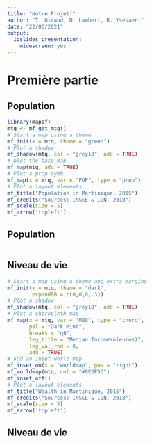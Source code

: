 ```yaml
---
title: "Notre Projet!"
author: "T. Giraud, N. Lambert, R. Ysebaert"
date: "22/06/2021"
output: 
  ioslides_presentation: 
    widescreen: yes
---
```


# Première partie

## Population

```r
library(mapsf)
mtq <- mf_get_mtq()
# Start a map using a theme
mf_init(x = mtq, theme = "green")
# Plot a shadow
mf_shadow(mtq, col = "grey10", add = TRUE)
# plot the base map
mf_map(mtq, add = TRUE)
# Plot a prop symb 
mf_map(x = mtq, var = "POP", type = "prop")
# Plot a layout elements
mf_title("Population in Martinique, 2015")
mf_credits("Sources: INSEE & IGN, 2018")
mf_scale(size = 5)
mf_arrow('topleft')
```


## Population
```r
```



## Niveau de vie {.smaller}

```r
# Start a map using a theme and extra margins 
mf_init(x = mtq, theme = "dark",
        expandBB = c(0,0,0,.3)) 
# Plot a shadow
mf_shadow(mtq, col = "grey10", add = TRUE)
# Plot a choropleth map
mf_map(x = mtq, var = "MED", type = "choro",
       pal = "Dark Mint", 
       breaks = "q6", 
       leg_title = "Median Income\n(euros)", 
       leg_val_rnd = 0,
       add = TRUE)
# Add an inset world map
mf_inset_on(x = "worldmap", pos = "right")
mf_worldmap(mtq, col = "#0E3F5C")
mf_inset_off()
# Plot a layout elements
mf_title("Wealth in Martinique, 2015")
mf_credits("Sources: INSEE & IGN, 2018")
mf_scale(size = 5)
mf_arrow('topleft')
```

## Niveau de vie 
```r
```
